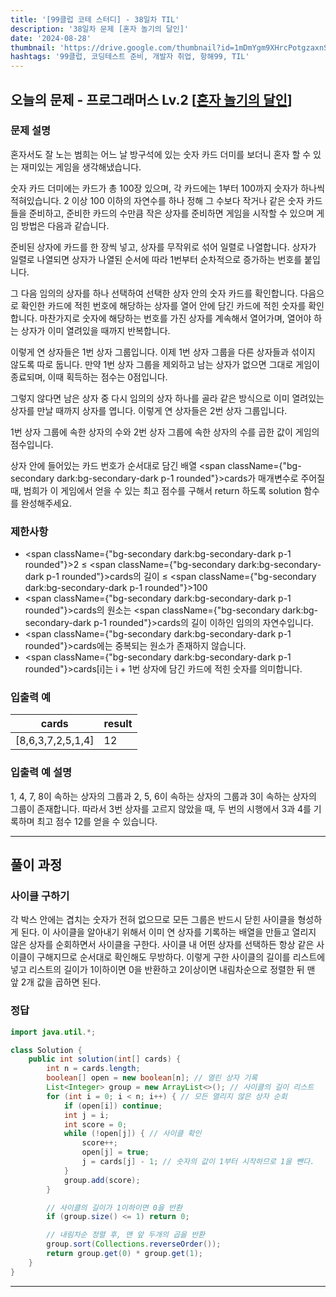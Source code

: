 ```yaml
---
title: '[99클럽 코테 스터디] - 38일차 TIL'
description: '38일차 문제 [혼자 놀기의 달인]'
date: '2024-08-28'
thumbnail: 'https://drive.google.com/thumbnail?id=1mDmYgm9XHrcPotgzaxnSPRSrteq3nNHv&sz=w1000'
hashtags: '99클럽, 코딩테스트 준비, 개발자 취업, 항해99, TIL'
---
```


## 오늘의 문제 - 프로그래머스 Lv.2 [<a href="https://school.programmers.co.kr/learn/courses/30/lessons/131130" target="_blank" className="a-mdx">혼자 놀기의 달인</a>]

### 문제 설명

혼자서도 잘 노는 범희는 어느 날 방구석에 있는 숫자 카드 더미를 보더니 혼자 할 수 있는 재미있는 게임을 생각해냈습니다.

숫자 카드 더미에는 카드가 총 100장 있으며, 각 카드에는 1부터 100까지 숫자가 하나씩 적혀있습니다. 2 이상 100 이하의 자연수를 하나 정해 그 수보다 작거나 같은 숫자 카드들을 준비하고, 준비한 카드의 수만큼 작은 상자를 준비하면 게임을 시작할 수 있으며 게임 방법은 다음과 같습니다.

준비된 상자에 카드를 한 장씩 넣고, 상자를 무작위로 섞어 일렬로 나열합니다. 상자가 일렬로 나열되면 상자가 나열된 순서에 따라 1번부터 순차적으로 증가하는 번호를 붙입니다.

그 다음 임의의 상자를 하나 선택하여 선택한 상자 안의 숫자 카드를 확인합니다. 다음으로 확인한 카드에 적힌 번호에 해당하는 상자를 열어 안에 담긴 카드에 적힌 숫자를 확인합니다. 마찬가지로 숫자에 해당하는 번호를 가진 상자를 계속해서 열어가며, 열어야 하는 상자가 이미 열려있을 때까지 반복합니다.

이렇게 연 상자들은 1번 상자 그룹입니다. 이제 1번 상자 그룹을 다른 상자들과 섞이지 않도록 따로 둡니다. 만약 1번 상자 그룹을 제외하고 남는 상자가 없으면 그대로 게임이 종료되며, 이때 획득하는 점수는 0점입니다.

그렇지 않다면 남은 상자 중 다시 임의의 상자 하나를 골라 같은 방식으로 이미 열려있는 상자를 만날 때까지 상자를 엽니다. 이렇게 연 상자들은 2번 상자 그룹입니다.

1번 상자 그룹에 속한 상자의 수와 2번 상자 그룹에 속한 상자의 수를 곱한 값이 게임의 점수입니다.

상자 안에 들어있는 카드 번호가 순서대로 담긴 배열 <span className={"bg-secondary dark:bg-secondary-dark p-1 rounded"}>cards</span>가 매개변수로 주어질 때, 범희가 이 게임에서 얻을 수 있는 최고 점수를 구해서 return 하도록 solution 함수를 완성해주세요.

### 제한사항

- <span className={"bg-secondary dark:bg-secondary-dark p-1 rounded"}>2</span> ≤ <span className={"bg-secondary dark:bg-secondary-dark p-1 rounded"}>cards</span>의 길이 ≤ <span className={"bg-secondary dark:bg-secondary-dark p-1 rounded"}>100</span>
- <span className={"bg-secondary dark:bg-secondary-dark p-1 rounded"}>cards</span>의 원소는 <span className={"bg-secondary dark:bg-secondary-dark p-1 rounded"}>cards</span>의 길이 이하인 임의의 자연수입니다.
- <span className={"bg-secondary dark:bg-secondary-dark p-1 rounded"}>cards</span>에는 중복되는 원소가 존재하지 않습니다.
- <span className={"bg-secondary dark:bg-secondary-dark p-1 rounded"}>cards[i]</span>는 i + 1번 상자에 담긴 카드에 적힌 숫자를 의미합니다.

### 입출력 예

| cards             | result |
|-------------------|--------|
| [8,6,3,7,2,5,1,4] | 12     |

### 입출력 예 설명

1, 4, 7, 8이 속하는 상자의 그룹과 2, 5, 6이 속하는 상자의 그룹과 3이 속하는 상자의 그룹이 존재합니다. 따라서 3번 상자를 고르지 않았을 때, 두 번의 시행에서 3과 4를 기록하며 최고 점수 12를 얻을 수 있습니다.

---

## 풀이 과정

### 사이클 구하기

각 박스 안에는 겹치는 숫자가 전혀 없으므로 모든 그룹은 반드시 닫힌 사이클을 형성하게 된다.
이 사이클을 알아내기 위해서 이미 연 상자를 기록하는 배열을 만들고 열리지 않은 상자를 순회하면서 사이클을 구한다. 사이클 내 어떤 상자를 선택하든 항상 같은 사이클이 구해지므로 순서대로 확인해도 무방하다.
이렇게 구한 사이클의 길이를 리스트에 넣고 리스트의 길이가 1이하이면 0을 반환하고 2이상이면 내림차순으로 정렬한 뒤 맨 앞 2개 값을 곱하면 된다.

### 정답

```java
import java.util.*;

class Solution {
    public int solution(int[] cards) {
        int n = cards.length;
        boolean[] open = new boolean[n]; // 열린 상자 기록
        List<Integer> group = new ArrayList<>(); // 사이클의 길이 리스트
        for (int i = 0; i < n; i++) { // 모든 열리지 않은 상자 순회
            if (open[i]) continue;
            int j = i;
            int score = 0;
            while (!open[j]) { // 사이클 확인
                score++;
                open[j] = true;
                j = cards[j] - 1; // 숫자의 값이 1부터 시작하므로 1을 뺀다.
            }
            group.add(score);
        }

        // 사이클의 길이가 1이하이면 0을 반환
        if (group.size() <= 1) return 0;

        // 내림차순 정렬 후, 맨 앞 두개의 곱을 반환
        group.sort(Collections.reverseOrder());
        return group.get(0) * group.get(1);
    }
}
```

---